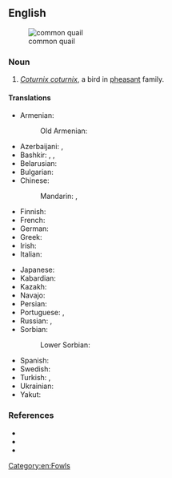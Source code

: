 ==English==
[[File:Weibliche Wachtel (Coturnix coturnix).jpg|thumb|common quail]]

===Noun===
{{en-noun}}

# ''[[Coturnix coturnix]]'', a bird in [[pheasant]] family.

====Translations====
{{trans-top|bird in the pheasant family}}
* Armenian:
*: Old Armenian: {{t|xcl|լոր}}
* Azerbaijani: {{t|az|adi bildirçin}}, {{t+|az|bildirçin}}
* Bashkir: {{t|ba|бүҙәнә|sc=Cyrl}}, {{t|ba|бүтбелдек|sc=Cyrl}}, {{t|ba|бытбылдыҡ|sc=Cyrl}}
* Belarusian: {{t-needed|be}}
* Bulgarian: {{t-needed|bg}}
* Chinese:
*: Mandarin: {{t+|cmn|鵪鶉|sc=Hani}}, {{t+|cmn|鹌鹑|tr=ānchún|sc=Hani}}
* Finnish: {{t+|fi|viiriäinen}}
* French: {{t+|fr|caille|f}}
* German: {{t+|de|Wachtel|f}}
* Greek: {{t|el|κοινό ορτύκι|n}}
* Irish: {{t|ga|gearg|f}}
* Italian: {{t|it|quaglia comune|f}}
{{trans-mid}}
* Japanese: {{t+|ja|ウズラ|tr=uzura|sc=Jpan}}
* Kabardian: {{t|kbd|ныбгъуэ}}
* Kazakh: {{t|kk|бөдене|sc=Cyrl}}
* Navajo: {{t|nv|díłdánii yił aheełtʼéhii}}
* Persian: {{t+|fa|بلدرچین|tr=belderčin|sc=fa-Arab}}
* Portuguese: {{t|pt|codorna-comum|f}}, {{t|pt|codorniz comum|f}}
* Russian: {{t+|ru|пе́репел|m}}, {{t+|ru|перепёлка|f}}
* Sorbian:
*: Lower Sorbian: {{t|dsb|paśpula|f}}
* Spanish: {{t|es|codorniz común|f}}
* Swedish: {{t+|sv|vaktel|c}}
* Turkish: {{t+|tr|bayağı bıldırcın}}, {{t+|tr|bıldırcın}}
* Ukrainian: {{t-needed|uk}}
* Yakut: {{t|sah|хонуу бочугураһа|sc=Cyrl}}
{{trans-bottom}}

===References===
* {{pedia}}
* {{specieslite|Coturnix coturnix|i=1}}
* {{comcatlite|Coturnix coturnix|i=1}}
[[Category:en:Fowls]]